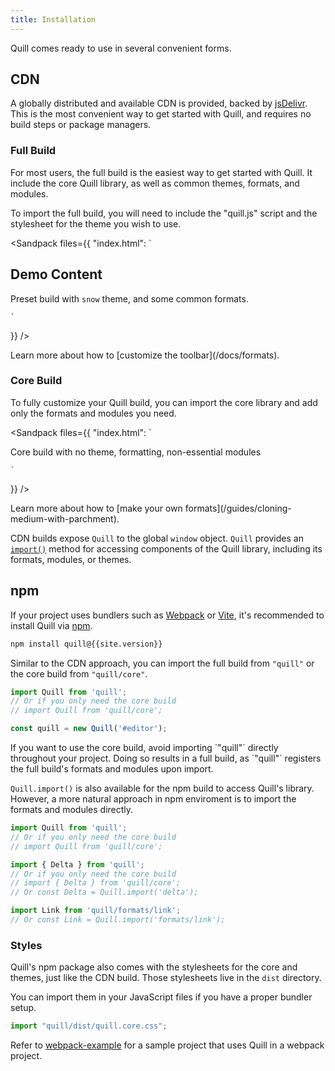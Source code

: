 ```yaml
---
title: Installation
---
```


Quill comes ready to use in several convenient forms.

## CDN

A globally distributed and available CDN is provided, backed by [jsDelivr](https://www.jsdelivr.com/).
This is the most convenient way to get started with Quill, and requires no build steps or package managers.

### Full Build

For most users, the full build is the easiest way to get started with Quill.
It include the core Quill library, as well as common themes, formats, and modules.

To import the full build, you will need to include the "quill.js" script and the stylesheet for the theme you wish to use.

<Sandpack
  files={{
    "index.html": `
<script src="{{site.cdn}}/quill.js"></script>
<link href="{{site.cdn}}/quill.snow.css" rel="stylesheet">

<div id="editor">
  <h2>Demo Content</h2>
  <p>Preset build with <code>snow</code> theme, and some common formats.</p>
</div>

<script>
  const quill = new Quill('#editor', {
    theme: 'snow'
  });
</script>
    `
  }}
/>

<Hint>
Learn more about how to [customize the toolbar](/docs/formats).
</Hint>

### Core Build

To fully customize your Quill build, you can import the core library and add only the formats and modules you need.

<Sandpack
  files={{
    "index.html": `
<link href="{{site.cdn}}/quill.core.css" rel="stylesheet">
<script src="{{site.cdn}}/quill.core.js"></script>

<div id="editor">
  <p>Core build with no theme, formatting, non-essential modules</p>
</div>

<script>
  const quill = new Quill('#editor');
</script>
    `
  }}
/>

<Hint>
Learn more about how to [make your own formats](/guides/cloning-medium-with-parchment).
</Hint>

CDN builds expose `Quill` to the global `window` object.
`Quill` provides an [`import()`](/docs/api#import) method for accessing components of the Quill library, including its formats, modules, or themes.

## npm

If your project uses bundlers such as [Webpack](https://webpack.js.org/) or [Vite](https://vitejs.dev/), it's recommended to install Quill via [npm](https://www.npmjs.com/).

```bash
npm install quill@{{site.version}}
```

Similar to the CDN approach, you can import the full build from `"quill"` or the core build from `"quill/core"`.

```js
import Quill from 'quill';
// Or if you only need the core build
// import Quill from 'quill/core';

const quill = new Quill('#editor');
```

<Hint>
If you want to use the core build, avoid importing `"quill"` directly throughout your project.
Doing so results in a full build, as `"quill"` registers the full build's formats and modules upon import.
</Hint>

`Quill.import()` is also available for the npm build to access Quill's library.
However, a more natural approach in npm enviroment is to import the formats and modules directly.

```js
import Quill from 'quill';
// Or if you only need the core build
// import Quill from 'quill/core';

import { Delta } from 'quill';
// Or if you only need the core build
// import { Delta } from 'quill/core';
// Or const Delta = Quill.import('delta');

import Link from 'quill/formats/link';
// Or const Link = Quill.import('formats/link');
```

### Styles

Quill's npm package also comes with the stylesheets for the core and themes, just like the CDN build.
Those stylesheets live in the `dist` directory.

You can import them in your JavaScript files if you have a proper bundler setup.

```js
import "quill/dist/quill.core.css";
```

Refer to [webpack-example](https://github.com/quilljs/webpack-example) for a sample project that uses Quill in a webpack project.
